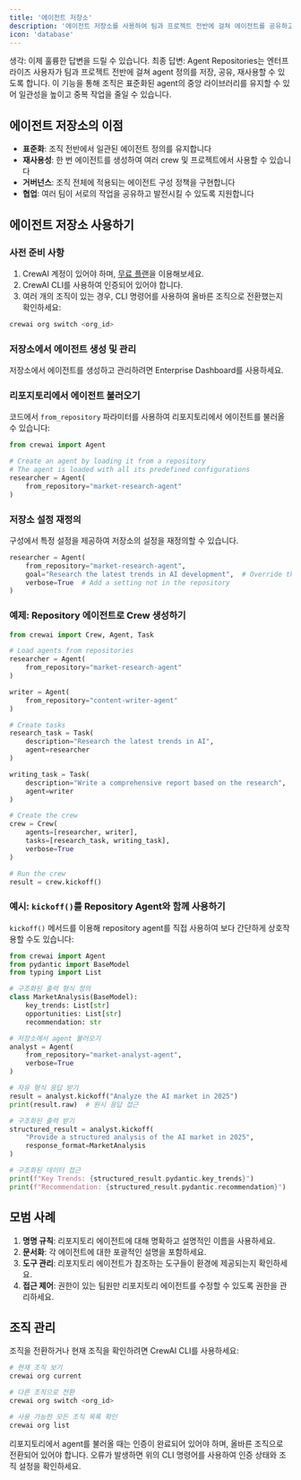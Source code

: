 ```yaml
---
title: '에이전트 저장소'
description: '에이전트 저장소를 사용하여 팀과 프로젝트 전반에 걸쳐 에이전트를 공유하고 재사용하는 방법을 알아보세요'
icon: 'database'
---
```


생각: 이제 훌륭한 답변을 드릴 수 있습니다.
최종 답변: 
Agent Repositories는 엔터프라이즈 사용자가 팀과 프로젝트 전반에 걸쳐 agent 정의를 저장, 공유, 재사용할 수 있도록 합니다. 이 기능을 통해 조직은 표준화된 agent의 중앙 라이브러리를 유지할 수 있어 일관성을 높이고 중복 작업을 줄일 수 있습니다.

## 에이전트 저장소의 이점

- **표준화**: 조직 전반에서 일관된 에이전트 정의를 유지합니다
- **재사용성**: 한 번 에이전트를 생성하여 여러 crew 및 프로젝트에서 사용할 수 있습니다
- **거버넌스**: 조직 전체에 적용되는 에이전트 구성 정책을 구현합니다
- **협업**: 여러 팀이 서로의 작업을 공유하고 발전시킬 수 있도록 지원합니다

## 에이전트 저장소 사용하기

### 사전 준비 사항

1. CrewAI 계정이 있어야 하며, [무료 플랜](https://app.crewai.com)을 이용해보세요.
2. CrewAI CLI를 사용하여 인증되어 있어야 합니다.
3. 여러 개의 조직이 있는 경우, CLI 명령어를 사용하여 올바른 조직으로 전환했는지 확인하세요:

```bash
crewai org switch <org_id>
```

### 저장소에서 에이전트 생성 및 관리

저장소에서 에이전트를 생성하고 관리하려면 Enterprise Dashboard를 사용하세요.

### 리포지토리에서 에이전트 불러오기

코드에서 `from_repository` 파라미터를 사용하여 리포지토리에서 에이전트를 불러올 수 있습니다:

```python
from crewai import Agent

# Create an agent by loading it from a repository
# The agent is loaded with all its predefined configurations
researcher = Agent(
    from_repository="market-research-agent"
)

```

### 저장소 설정 재정의

구성에서 특정 설정을 제공하여 저장소의 설정을 재정의할 수 있습니다.

```python
researcher = Agent(
    from_repository="market-research-agent",
    goal="Research the latest trends in AI development",  # Override the repository goal
    verbose=True  # Add a setting not in the repository
)
```

### 예제: Repository 에이전트로 Crew 생성하기

```python
from crewai import Crew, Agent, Task

# Load agents from repositories
researcher = Agent(
    from_repository="market-research-agent"
)

writer = Agent(
    from_repository="content-writer-agent"
)

# Create tasks
research_task = Task(
    description="Research the latest trends in AI",
    agent=researcher
)

writing_task = Task(
    description="Write a comprehensive report based on the research",
    agent=writer
)

# Create the crew
crew = Crew(
    agents=[researcher, writer],
    tasks=[research_task, writing_task],
    verbose=True
)

# Run the crew
result = crew.kickoff()
```

### 예시: `kickoff()`를 Repository Agent와 함께 사용하기

`kickoff()` 메서드를 이용해 repository agent를 직접 사용하여 보다 간단하게 상호작용할 수도 있습니다:

```python
from crewai import Agent
from pydantic import BaseModel
from typing import List

# 구조화된 출력 형식 정의
class MarketAnalysis(BaseModel):
    key_trends: List[str]
    opportunities: List[str]
    recommendation: str

# 저장소에서 agent 불러오기
analyst = Agent(
    from_repository="market-analyst-agent",
    verbose=True
)

# 자유 형식 응답 받기
result = analyst.kickoff("Analyze the AI market in 2025")
print(result.raw)  # 원시 응답 접근

# 구조화된 출력 받기
structured_result = analyst.kickoff(
    "Provide a structured analysis of the AI market in 2025",
    response_format=MarketAnalysis
)

# 구조화된 데이터 접근
print(f"Key Trends: {structured_result.pydantic.key_trends}")
print(f"Recommendation: {structured_result.pydantic.recommendation}")
```

## 모범 사례

1. **명명 규칙**: 리포지토리 에이전트에 대해 명확하고 설명적인 이름을 사용하세요.
2. **문서화**: 각 에이전트에 대한 포괄적인 설명을 포함하세요.
3. **도구 관리**: 리포지토리 에이전트가 참조하는 도구들이 환경에 제공되는지 확인하세요.
4. **접근 제어**: 권한이 있는 팀원만 리포지토리 에이전트를 수정할 수 있도록 권한을 관리하세요.

## 조직 관리

조직을 전환하거나 현재 조직을 확인하려면 CrewAI CLI를 사용하세요:

```bash
# 현재 조직 보기
crewai org current

# 다른 조직으로 전환
crewai org switch <org_id>

# 사용 가능한 모든 조직 목록 확인
crewai org list
```

<Note>
리포지토리에서 agent를 불러올 때는 인증이 완료되어 있어야 하며, 올바른 조직으로 전환되어 있어야 합니다. 오류가 발생하면 위의 CLI 명령어를 사용하여 인증 상태와 조직 설정을 확인하세요.
</Note>